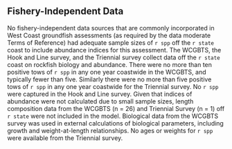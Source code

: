 ## Fishery-Independent Data

No fishery-independent data sources that are commonly incorporated in West Coast groundfish assessments (as required by the data moderate Terms of Reference) had adequate sample sizes of `r spp` off the `r state` coast to include abundance indices for this assessment. The WCGBTS, the Hook and Line survey, and the Triennial survey collect data off the `r state` coast on rockfish biology and abundance. There were no more than ten positive tows of `r spp` in any one year coastwide in the WCGBTS, and typically fewer than five. Similarly there were no more than five positive tows of `r spp` in any one year coastwide for the Triennial survey. No `r spp` were captured in the Hook and Line survey. Given that indices of abundance were not calculated due to small sample sizes, length composition data from the WCGBTS (n = 26) and Triennial Survey (n = 1) off `r state` were not included in the model. Biological data from the WCGBTS survey was used in external calculations of biological parameters, including growth and weight-at-length relationships. No ages or weights for `r spp` were available from the Triennial survey. 
